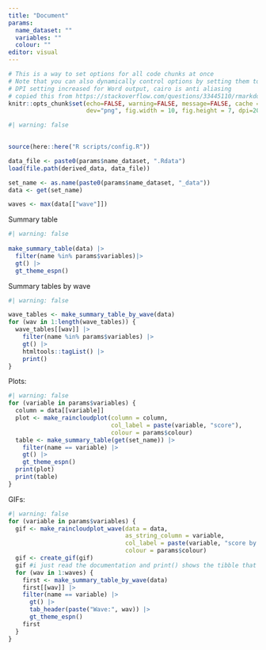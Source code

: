 ```yaml
---
title: "Document"
params: 
  name_dataset: "" 
  variables: ""
  colour: "" 
editor: visual
---
```


```r
# This is a way to set options for all code chunks at once
# Note that you can also dynamically control options by setting them to a value
# DPI setting increased for Word output, cairo is anti aliasing
# copied this from https://stackoverflow.com/questions/33445110/rmarkdown-global-options-vs-opts-chunk we may want to change the figure options
knitr::opts_chunk$set(echo=FALSE, warning=FALSE, message=FALSE, cache = FALSE,
                      dev="png", fig.width = 10, fig.height = 7, dpi=200, dev.args=list(type="cairo"))
```

```r
#| warning: false 

  
source(here::here("R scripts/config.R")) 

data_file <- paste0(params$name_dataset, ".Rdata")
load(file.path(derived_data, data_file))

set_name <- as.name(paste0(params$name_dataset, "_data"))
data <- get(set_name)

waves <- max(data[["wave"]])
```

Summary table

```r
#| warning: false
  
make_summary_table(data) |> 
  filter(name %in% params$variables)|> 
  gt() |> 
  gt_theme_espn()
```

Summary tables by wave

```r
#| warning: false

wave_tables <- make_summary_table_by_wave(data)
for (wav in 1:length(wave_tables)) {
  wave_tables[[wav]] |> 
    filter(name %in% params$variables) |> 
    gt() |> 
    htmltools::tagList() |> 
    print()
}

```

Plots:

```r
#| warning: false
for (variable in params$variables) {
  column = data[[variable]]
  plot <- make_raincloudplot(column = column, 
                             col_label = paste(variable, "score"), 
                             colour = params$colour)
  table <- make_summary_table(get(set_name)) |> 
    filter(name == variable) |> 
    gt() |> 
    gt_theme_espn()
  print(plot)
  print(table)
}
```

GIFs:

```r
#| warning: false
for (variable in params$variables) {
  gif <- make_raincloudplot_wave(data = data, 
                                 as_string_column = variable, 
                                 col_label = paste(variable, "score by wave"), 
                                 colour = params$colour)
  gif <- create_gif(gif)
  gif #i just read the documentation and print() shows the tibble that represents the gif so if it doesnt work with the object i dont know whats RMarkdowns problem
  for (wav in 1:waves) {
    first <- make_summary_table_by_wave(data)
    first[[wav]] |>
    filter(name == variable) |>
      gt() |>
      tab_header(paste("Wave:", wav)) |>
      gt_theme_espn()
    first
  }
}
```
